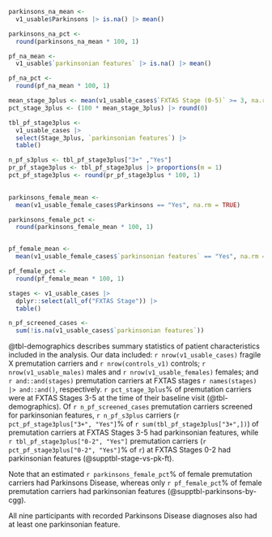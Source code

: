 
```r
parkinsons_na_mean <-
  v1_usable$Parkinsons |> is.na() |> mean()

parkinsons_na_pct <-
  round(parkinsons_na_mean * 100, 1)

pf_na_mean <-
  v1_usable$`parkinsonian features` |> is.na() |> mean()

pf_na_pct <-
  round(pf_na_mean * 100, 1)

mean_stage_3plus <- mean(v1_usable_cases$`FXTAS Stage (0-5)` >= 3, na.rm = TRUE)
pct_stage_3plus <- (100 * mean_stage_3plus) |> round(0)

tbl_pf_stage3plus <- 
  v1_usable_cases |> 
  select(Stage_3plus, `parkinsonian features`) |> 
  table()

n_pf_s3plus <- tbl_pf_stage3plus["3+" ,"Yes"]
pr_pf_stage3plus <- tbl_pf_stage3plus |> proportions(m = 1)
pct_pf_stage3plus <- round(pr_pf_stage3plus * 100, 1)
  

parkinsons_female_mean <- 
  mean(v1_usable_female_cases$Parkinsons == "Yes", na.rm = TRUE)

parkinsons_female_pct <- 
  round(parkinsons_female_mean * 100, 1)


pf_female_mean <- 
  mean(v1_usable_female_cases$`parkinsonian features` == "Yes", na.rm = TRUE)

pf_female_pct <- 
  round(pf_female_mean * 100, 1)

stages <- v1_usable_cases |>
  dplyr::select(all_of("FXTAS Stage")) |>
  table()

n_pf_screened_cases <- 
  sum(!is.na(v1_usable_cases$`parkinsonian features`))
```


@tbl-demographics describes summary statistics of patient characteristics
included in the analysis.
Our data included:
`r nrow(v1_usable_cases)` fragile X premutation carriers and
`r nrow(controls_v1)` controls;
`r nrow(v1_usable_males)` males and `r nrow(v1_usable_females)` females;
and `r and::and(stages)` premutation carriers at
FXTAS stages `r names(stages) |> and::and()`, respectively.
`r pct_stage_3plus`% of premutation carriers were at FXTAS Stages 3-5
at the time of their baseline visit (@tbl-demographics).
Of `r n_pf_screened_cases` premutation carriers screened for parkinsonian features,
`r n_pf_s3plus` carriers
(`r pct_pf_stage3plus["3+", "Yes"]`% of `r sum(tbl_pf_stage3plus["3+",])`)
of premutation carriers at FXTAS Stages 3-5 had parkinsonian features,
while `r tbl_pf_stage3plus["0-2", "Yes"]` premutation carriers
(`r pct_pf_stage3plus["0-2", "Yes"]`% of `r `)
at FXTAS Stages 0-2 had parkinsonian features
(@supptbl-stage-vs-pk-ft).

Note that an estimated 
`r parkinsons_female_pct`% of female premutation carriers 
had Parkinsons Disease,
whereas only `r pf_female_pct`% of female premutation carriers
had parkinsonian features (@supptbl-parkinsons-by-cgg).

All nine participants with recorded Parkinsons Disease diagnoses
also had at least one parkinsonian feature.
